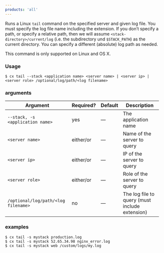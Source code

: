 ```yaml
---
products: 'all'
---
```


Runs a Linux `tail` command on the specified server and given log file. You must specify the log file name including the extension. If you don’t specify a path, or specify a relative path, then we will assume `<stack-directory>/current/log` (i.e. the subdirectory und `$STACK_PATH`) as the current directory. You can specify a different (absolute) log path as needed.

This command is only supported on Linux and OS X.

### Usage

```shell
$ cx tail --stack <application name> <server name> | <server ip> | <server role> /optional/log/path/<log filename>
```

### arguments

| Argument | Required? | Default | Description |
|  ---  |  ---  |  ---  |  ---  |
| `--stack, -s <application name>` | yes | — | The application name |
| `<server name>` | either/or | — | Name of the server to query |
| `<server ip>` | either/or | — | IP of the server to query |
| `<server role>` | either/or | — | Role of the server to query |
| `/optional/log/path/<log filename>` | no | — | The log file to query (must include extension) |

### examples

```shell
$ cx tail -s mystack production.log
$ cx tail -s mystack 52.65.34.98 nginx_error.log
$ cx tail -s mystack web /custom/logs/my.log
```

